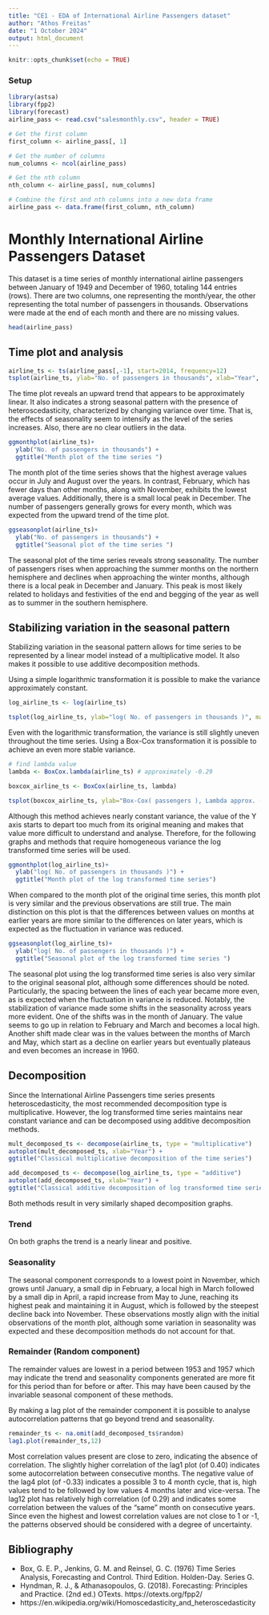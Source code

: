 ```yaml
---
title: "CE1 - EDA of International Airline Passengers dataset"
author: "Athos Freitas"
date: "1 October 2024"
output: html_document
---
```


```r
knitr::opts_chunk$set(echo = TRUE)
```

### Setup
```r
library(astsa)
library(fpp2)
library(forecast)
airline_pass <- read.csv("salesmonthly.csv", header = TRUE)

# Get the first column
first_column <- airline_pass[, 1] 

# Get the number of columns
num_columns <- ncol(airline_pass)

# Get the nth column
nth_column <- airline_pass[, num_columns] 

# Combine the first and nth columns into a new data frame
airline_pass <- data.frame(first_column, nth_column)
```
# Monthly International Airline Passengers Dataset

This dataset is a time series of monthly international airline passengers between January of 1949 and December of 1960, totaling 144 entries (rows). There are two columns, one representing the month/year, the other representing the total number of passengers in thousands. 
Observations were made at the end of each month and there are no missing values. 

```r
head(airline_pass)
```


## Time plot and analysis

```r
airline_ts <- ts(airline_pass[,-1], start=2014, frequency=12)
tsplot(airline_ts, ylab="No. of passengers in thousands", xlab="Year", main="Monthly International Airline passengers")
```


The time plot reveals an upward trend that appears to be approximately linear. It also indicates a strong seasonal pattern with the presence of heteroscedasticity, characterized by changing variance over time. That is, the effects of seasonality seem to intensify as the level of the series increases. Also, there are no clear outliers in the data.


```r
ggmonthplot(airline_ts)+
  ylab("No. of passengers in thousands") +
  ggtitle("Month plot of the time series ")
```

The month plot of the time series shows that the highest average values occur in July and August over the years. In contrast, February, which has fewer days than other months, along with November, exhibits the lowest average values. Additionally, there is a small local peak in December.
The number of passengers generally grows for every month, which was expected from the upward trend of the time plot.

```r
ggseasonplot(airline_ts)+
  ylab("No. of passengers in thousands") +
  ggtitle("Seasonal plot of the time series ")
```

The seasonal plot of the time series reveals strong seasonality. The number of passengers rises when approaching the summer months on the northern hemisphere and declines when approaching the winter months, although there is a local peak in December and January. This peak is most likely related to holidays and festivities of the end and begging of the year as well as to summer in the southern hemisphere.

## Stabilizing variation in the seasonal pattern

Stabilizing variation in the seasonal pattern allows for time series to be represented by a linear model instead of a multiplicative model. It also makes it possible to use additive decomposition methods.

Using a simple logarithmic transformation it is possible to make the variance approximately constant.

```r
log_airline_ts <- log(airline_ts)

tsplot(log_airline_ts, ylab="log( No. of passengers in thousands )", main="Logarithmic transformation of the time series")
```

Even with the logarithmic transformation, the variance is still slightly uneven throughout the time series. Using a Box-Cox transformation it is possible to achieve an even more stable variance.

```r
# find lambda value
lambda <- BoxCox.lambda(airline_ts) # approximately -0.29

boxcox_airline_ts <- BoxCox(airline_ts, lambda)

tsplot(boxcox_airline_ts, ylab="Box-Cox( passengers ), Lambda approx. -0.29", main="Box-Cox transformation of the time series")
```

Although this method achieves nearly constant variance, the value of the Y axis starts to depart too much from its original meaning and makes that value more difficult to understand and analyse. Therefore, for the following graphs and methods that require homogeneous variance the log transformed time series will be used.

```r
ggmonthplot(log_airline_ts)+
  ylab("log( No. of passengers in thousands )") +
  ggtitle("Month plot of the log transformed time series")
```

When compared to the month plot of the original time series, this month plot is very similar and the previous observations are still true. The main distinction on this plot is that the differences between values on months at earlier years are more similar to the differences on later years, which is expected as the fluctuation in variance was reduced.

```r
ggseasonplot(log_airline_ts)+
  ylab("log( No. of passengers in thousands )") +
  ggtitle("Seasonal plot of the log transformed time series ")
```

The seasonal plot using the log transformed time series is also very similar to the original seasonal plot, although some differences should be noted. Particularly, the spacing between the lines of each year became more even, as is expected when the fluctuation in variance is reduced.
Notably, the stabilization of variance made some shifts in the seasonality across years more evident. One of the shifts was in the month of January. The value seems to go up in relation to February and March and becomes a local high. Another shift made clear was in the values between the months of March and May, which start as a decline on earlier years but eventually plateaus and even becomes an increase in 1960.

## Decomposition

Since the International Airline Passengers time series presents heteroscedasticity, the most recommended decomposition type is multiplicative. However, the log transformed time series maintains near constant variance and can be decomposed using additive decomposition methods.

```r
mult_decomposed_ts <- decompose(airline_ts, type = "multiplicative") 
autoplot(mult_decomposed_ts, xlab="Year") + 
ggtitle("Classical multiplicative decomposition of the time series")
```

```r
add_decomposed_ts <- decompose(log_airline_ts, type = "additive") 
autoplot(add_decomposed_ts, xlab="Year") + 
ggtitle("Classical additive decomposition of log transformed time series")
```

Both methods result in very similarly shaped decomposition graphs. 

### Trend

On both graphs the trend is a nearly linear and positive. 

### Seasonality

The seasonal component corresponds to a lowest point in November, which grows until January, a small dip in February, a local high in March followed by a small dip in April, a rapid increase from May to June, reaching its highest peak and maintaining it in August, which is followed by the steepest decline back into November. 
These observations mostly align with the initial observations of the month plot, although some variation in seasonality was expected and these decomposition methods do not account for that.
 
### Remainder (Random component)

The remainder values are lowest in a period between 1953 and 1957 which may indicate the trend and seasonality components generated are more fit for this period than for before or after. This may have been caused by the invariable seasonal component of these methods.

By making a lag plot of the remainder component it is possible to analyse autocorrelation patterns that go beyond trend and seasonality.

```r
remainder_ts <- na.omit(add_decomposed_ts$random)
lag1.plot(remainder_ts,12)
```

Most correlation values present are close to zero, indicating the absence of correlation. The slightly higher correlation of the lag1 plot (of 0.40) indicates some autocorrelation between consecutive months. The negative value of the lag4 plot (of -0.33) indicates a possible 3 to 4 month cycle, that is, high values tend to be followed by low values 4 months later and vice-versa. The lag12 plot has relatively high correlation (of 0.29) and indicates some correlation between the values of the "same" month on consecutive years. 
Since even the highest and lowest correlation values are not close to 1 or -1, the patterns observed should be considered with a degree of uncertainty.

## Bibliography

- Box, G. E. P., Jenkins, G. M. and Reinsel, G. C. (1976) Time Series Analysis, Forecasting and Control. Third Edition. Holden-Day. Series G.
- Hyndman, R. J., & Athanasopoulos, G. (2018). Forecasting: Principles and Practice. (2nd ed.) OTexts. https://otexts.org/fpp2/
- https://en.wikipedia.org/wiki/Homoscedasticity_and_heteroscedasticity
